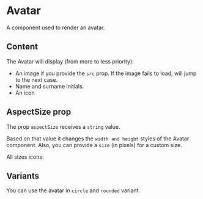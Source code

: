 


<Meta of={AvatarMeta} />

# Avatar

A component used to render an avatar.

<Canvas of={AvatarMeta.Playground} />

<Controls />

## Content

The Avatar will display (from more to less priority):

- An image if you provide the `src` prop. If the image fails to load, will jump to the next case.
- Name and surname initials.
- An icon

<Canvas>
	<Story of={AvatarMeta.WithImage} />
	<Story of={AvatarMeta.WithStringInitials} />
	<Story of={AvatarMeta.WithIcon} />
</Canvas>

## AspectSize prop

The prop `aspectSize` receives a `string` value.

Based on that value it changes the `width and height` styles of the Avatar component. Also, you can provide a `size` (in pixels) for a custom size.

All sizes icons:

<Canvas>
	<Story of={AvatarMeta.s} />
	<Story of={AvatarMeta.m} />
	<Story of={AvatarMeta.l} />
	<Story of={AvatarMeta.CustomSize} />
</Canvas>

## Variants

You can use the avatar in `circle` and `rounded` variant.

<Canvas>
	<Story of={AvatarMeta.Circle} />
	<Story of={AvatarMeta.Rounded} />
</Canvas>

<ArgTypes of={Avatar} />
